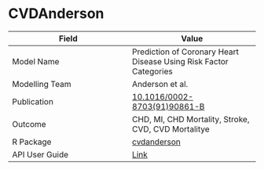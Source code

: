 # CVDAnderson

| Field         | Value         |
| ------------- |-------------- |
| Model Name    | Prediction of Coronary Heart Disease Using Risk Factor Categories |
| Modelling Team| Anderson et al.|
| Publication   | [10.1016/0002-8703(91)90861-B](https://doi.org/10.1016/0002-8703(91)90861-B)|
| Outcome       | CHD, MI, CHD Mortality, Stroke, CVD, CVD Mortalitye |
| R Package     | [cvdanderson](https://github.com/resplab/cvdanderson)|
| API User Guide| [Link](https://resplab.github.io/prismguide/api-users-guide.html#cvdanderson)          |
